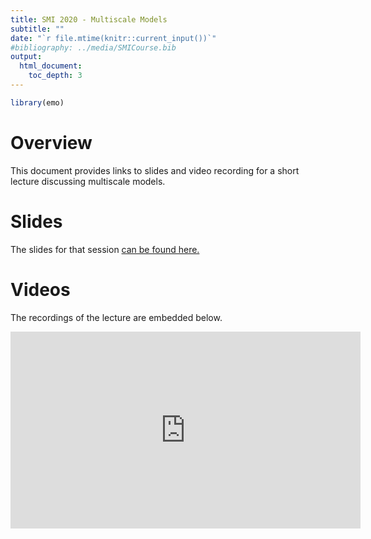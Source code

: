 ```yaml
---
title: SMI 2020 - Multiscale Models
subtitle: ""
date: "`r file.mtime(knitr::current_input())`"
#bibliography: ../media/SMICourse.bib
output: 
  html_document:
    toc_depth: 3
---
```


```r
library(emo)
```


# Overview
This document provides links to slides and video recording for a short lecture discussing multiscale models.

# Slides
The slides for that session [can be found here.](./slides/Multiscale_Models_Slides.pdf)


# Videos
The recordings of the lecture are embedded below.

<p>
<iframe width="560" height="315" src="https://www.youtube.com/embed/W2kBp09E360" frameborder="0" allow="accelerometer; autoplay; encrypted-media; gyroscope; picture-in-picture" allowfullscreen></iframe>
</p>




